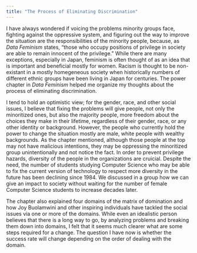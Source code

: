 ```yaml
---
title: "The Process of Eliminating Discrimination"
---
```


I have always wondered if voicing the problems minority groups face, fighting against the oppressive system, and figuring out the way to improve the situation are the responsibilities of the minority people, because, as *Data Feminism* states, “those who occupy positions of privilege in society are able to remain innocent of the privilege.” While there are many exceptions, especially in Japan, feminism is often thought of as an idea that is important and beneficial mostly for women. Racism is thought to be non-existant in a mostly homegeneous society when historically numbers of different ethnic groups have been living in Japan for centuries. The power chapter in *Data Feminism* helped me organize my thoughts about the process of eliminating discrimination.

I tend to hold an optimistic view; for the gender, race, and other social issues, I believe that fixing the problems will give people, not only the minoritized ones, but also the majority people,  more freedom about the choices they make in their lifetime, regardless of their gender, race, or any other identity or background. However, the people who currently hold the power to change the situation mostly are male, white people with wealthy backgrounds. As the chapter mentioned, although those people at the top may not have malicious intentions, they may be oppressing the minoritized group unintentionally and not notice the fact. In order to prevent privilege hazards, diversity of the people in the organizations are cruicial. Despite the need, the number of students studying Computer Science who may be able to fix the current version of technology to respect more diversity in the future has been declining since 1984. We discussed in a group how we can give an impact to society without waiting for the number of female Computer Science students to increase decades later. 

The chapter also explained four domains of the matrix of domination and how Joy Buolamwini and other inspiring individuals have tackled the social issues via one or more of the domains. While even an idealistic person believes that there is a long way to go, by analyzing problems and breaking them down into domains, I felt that it seems much clearer what are some steps required for a change. The question I have now is whether the success rate will change depending on the order of dealing with the domain. 
